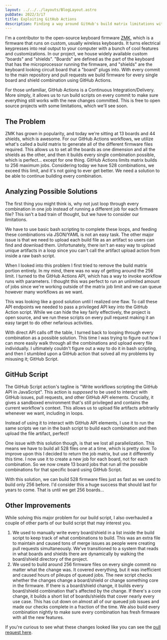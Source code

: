 ```yaml
---
layout: ../../../layouts/BlogLayout.astro
pubDate: 2022/3/17
title: Exploiting GitHub Actions
description: Finding a way around GitHub's build matrix limitations with GitHub Script
---
```


I'm a contributor to the open-source keyboard firmware [ZMK](https://zmk.dev), which is a firmware that runs on custom, usually wireless keyboards. It turns electrical keypresses into real output to your computer with a bunch of cool features and customizations. In our project, we house widely available custom "boards" and "shields". "Boards" are defined as the part of the keyboard that has the microprocessor running the firmware, and "shields" are the keyboard looking circuit board that a "board" plugs into. With every commit to the main repository and pull requests we build firmware for every single board and shield combination using GitHub Actions.

For those unfamiliar, GitHub Actions is a Continuous Integration/Delivery. More simply, it allows us to run build scripts on every commit to make sure everything still works with the new changes committed. This is free to open source projects with some limitations, which we'll see soon.

## The Problem

ZMK has grown in popularity, and today we're sitting at 13 boards and 44 shields, which is awesome. For our GitHub Actions workflows, we utilize what's called a build matrix to generate all of the different firmware files required. This allows us to set all the boards as one dimension and all the shields as the other, and then it builds every single combination possible, which is perfect... except for one thing. GitHub Actions limits matrix builds to 256 maximum jobs. Considering today we have 528 combinations, we exceed this limit, and it's not going to ever get better. We need a solution to be able to continue building every combination.

<BlogPicture src="https://i.imgur.com/6ULoEo5.png" alt="Diagram of the current build solution, failing at the 256 limit" width="600" />

## Analyzing Possible Solutions

The first thing you might think is, why not just loop through every combination in one job instead of running a different job for each firmware file? This isn't a bad train of thought, but we have to consider our limitations.

<BlogPicture src="https://i.imgur.com/ntdjL3v.png" alt="Diagram of a bash script solution, it doesn't let us upload" width="600" />

We have to use basic bash scripting to complete these loops, and feeding these combinations via JSON/YAML is not an easy task. The other major issue is that we need to upload each build file as an artifact so users can find and download them. Unfortunately, there isn't an easy way to upload unique artifacts in a loop since you can't call the artifact upload action from inside a raw bash script.

When I looked into this problem I first tried to remove the build matrix portion entirely. In my mind, there was no way of getting around the 256 limit. I turned to the GitHub Actions API, which has a way to invoke workflow runs with parameters. I thought this was perfect to run an unlimited amount of jobs since we're working outside of the matrix job limit and we can queue however many workflows as we want. 

<BlogPicture src="https://i.imgur.com/RjisIbp.png" alt="Diagram of calling the GitHub Actions API, failing at security" width="600" />

This was looking like a good solution until I realized one flaw. To call these API endpoints we needed to pass a privileged API key into the GitHub Action script. While we can hide the key fairly effectively, the project is open source, and we run these scripts on every pull request making it an easy target to do other nefarious activities. 

With direct API calls off the table, I turned back to looping through every combination as a possible solution. This time I was trying to figure out how I can more easily walk through all the combinations and upload every file individually. I ultimately couldn't figure out a way to do it in bash scripting, and then I stumbled upon a GitHub action that solved all my problems by misusing it; GitHub Script.

## GitHub Script

The GitHub Script action's tagline is "Write workflows scripting the GitHub API in JavaScript". This action is _supposed_ to be used to interact with GitHub issues, pull requests, and other GitHub API elements. Crucially, it gives a sandboxed environment that's still privileged and contains the current workflow's context. This allows us to upload file artifacts arbitrarily whenever we want, including in loops.

<BlogPicture src="https://i.imgur.com/VJT081y.png" alt="Diagram of using GitHub script to loop, meeting all requirements" width="600" />

Instead of using it to interact with GitHub API elements, I use it to run the same scripts we ran in the bash script to build each combination and then upload the file artifact, perfect!

One issue with this solution though, is that we lost all parallelization. This means we have to build all 528 files one at a time, which is pretty slow. To improve upon this I decided to return the job matrix, but use it differently this time. I now use it to create a new job for each board, not for each combination. So we now create 13 board jobs that run all the possible combinations for that specific board using GitHub Script. 

<BlogPicture src="https://i.imgur.com/UbrKpWf.png" alt="Diagram of added parallelization by putting a matrix between the JSON shield list and the GitHub script loop" width="600" />

With this solution, we can build 528 firmware files just as fast as we used to build only 256 before. I'd consider this a huge success that should last for years to come. That is until we get 256 boards...

## Other Improvements

While solving this major problem for our build script, I also overhauled a couple of other parts of our build script that may interest you.

 1. We used to manually write every board/shield in a list inside the build script to keep track of what combinations to build. This was an extra file to maintain and caused tons of merge issues as people were creating pull requests simultaneously. We've transitioned to a system that reads in what boards and shields there are dynamically by walking the board/shield directory of the project.
 2. We used to build around 256 firmware files on every single commit no matter what the change was. It covered everything, but it was inefficient and caused hours of pileups of queued jobs. The new script checks whether the changes change a board/shield or change something core in the firmware. If there is a board/shield change, it builds every board/shield combination that's affected by the change. If there's a core change, it builds a short list of boards/shields that cover nearly every use case. This has cut down on almost all of our queued job issues and made our checks complete in a fraction of the time. We also build every combination nightly to make sure every combination has fresh firmware with all the new features.

If you're curious to see what these changes looked like you can see the [pull request here](https://github.com/zmkfirmware/zmk/pull/889).